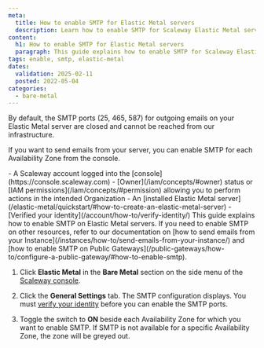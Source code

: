 ```yaml
---
meta:
  title: How to enable SMTP for Elastic Metal servers
  description: Learn how to enable SMTP for Scaleway Elastic Metal servers.
content:
  h1: How to enable SMTP for Elastic Metal servers
  paragraph: This guide explains how to enable SMTP for Scaleway Elastic Metal servers.
tags: enable, smtp, elastic-metal
dates:
  validation: 2025-02-11
  posted: 2022-05-04
categories:
  - bare-metal
---
```


By default, the SMTP ports (25, 465, 587) for outgoing emails on your Elastic Metal server are closed and cannot be reached from our infrastructure.

If you want to send emails from your server, you can enable SMTP for each Availability Zone from the console.

<Macro id="requirements" />
- A Scaleway account logged into the [console](https://console.scaleway.com)
- [Owner](/iam/concepts/#owner) status or [IAM permissions](/iam/concepts/#permission) allowing you to perform actions in the intended Organization
- An [installed Elastic Metal server](/elastic-metal/quickstart/#how-to-create-an-elastic-metal-server)
- [Verified your identity](/account/how-to/verify-identity/)

<Message type="tip">
  This guide explains how to enable SMTP on Elastic Metal servers. If you need to enable SMTP on other resources, refer to our documentation on [how to send emails from your Instance](/instances/how-to/send-emails-from-your-instance/) and [how to enable SMTP on Public Gateways](/public-gateways/how-to/configure-a-public-gateway/#how-to-enable-smtp).
</Message>

1. Click **Elastic Metal** in the **Bare Metal** section on the side menu of the [Scaleway console](https://console.scaleway.com).

2. Click the **General Settings** tab. The SMTP configuration displays.
   <Message type="important">
      You must [verify your identity](/account/how-to/verify-identity/) before you can enable the SMTP ports.
   </Message>
3. Toggle the switch to **ON** beside each Availability Zone for which you want to enable SMTP.
   <Lightbox src="scaleway-enable-smtp.webp" alt="Enable SMTP in Scaleway console" />
   <Message type="note">
      If SMTP is not available for a specific Availability Zone, the zone will be greyed out.
   </Message>

